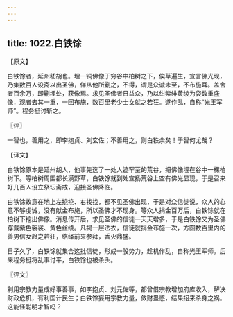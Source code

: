 ```yaml
---
---
---
```

title: 1022.白铁馀
---



【原文】

白铁馀者，延州嵇胡也。埋一铜佛像于穷谷中柏树之下，俟草遍生，宣言佛光现，乃集数百人设斋以出圣佛，佯从他所劚之，不得，谓是众诚未至，不布施耳。盖舍者百余万，即劚埋处，获像焉。求见圣佛者日益众，乃以绀紫绯黄绫为袋数重盛像，观者去其一重，一回布施，数百里老少士女就之若狂。遂作乱，自称“光王军师”。程务挺讨斩之。

〖评〗

一智也，善用之，即李抱贞、刘玄佐；不善用之，则白铁余矣！于智何尤哉？

【译文】

白铁馀原本是延州胡人，他事先选了一处人迹罕至的荒谷，把佛像埋在谷中一棵柏树下。等柏树周围都长满野草，白铁馀就到处宣扬荒谷上空有佛光显现，于是召来好几百人设立祭坛斋戒，迎接圣佛降临。

白铁馀故意在地上左挖挖、右找找，都不见圣佛出现，于是对众信徒说，众人的心意不够虔诚，没有献金布施，所以圣佛才不现身。等众人捐金百万后，白铁馀就在柏树下挖出佛像。消息传开后，求见圣佛的信徒一天天增多，于是白铁馀又为圣佛穿戴紫色袈裟、黄色丝绫。凡揭一层法衣，信徒就捐金布施一次，方圆数百里内的善男信女趋之若狂，络绎前来参拜，香火鼎盛。

日子久了，白铁馀就集合这批信徒，形成一股势力，趁机作乱，自称光王军师。后来程务挺将乱事讨平，白铁馀也被杀头。

〖评文〗

利用宗教力量成好事善事，如李抱贞、刘元佐等，都曾借宗教增加府库收入，解决财政危机，有利国计民生；白铁馀妄用宗教力量，敛财蛊惑，结果招来杀身之祸。这能怪聪明才智吗？